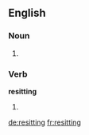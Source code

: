 ==English==

===Noun===
{{en-noun}}

# {{photography}} {{rfdef|lang=en}}

===Verb===
'''resitting'''

# {{third-person singular of|resit}}

[[de:resitting]]
[[fr:resitting]]